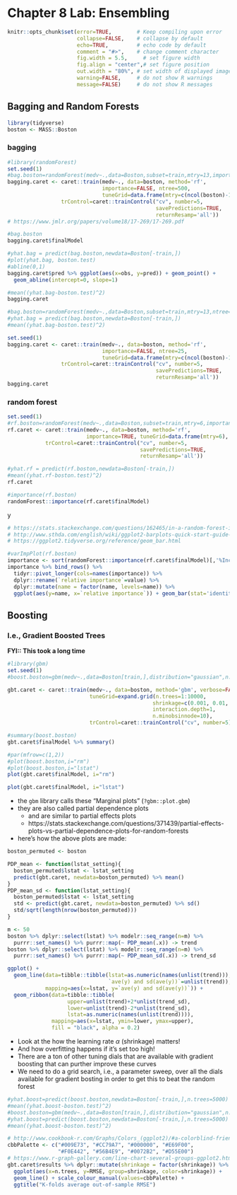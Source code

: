 # Chapter 8 Lab: Ensembling

```r
knitr::opts_chunk$set(error=TRUE,        # Keep compiling upon error
                      collapse=FALSE,    # collapse by default
                      echo=TRUE,         # echo code by default
                      comment = "#>",    # change comment character
                      fig.width = 5.5,     # set figure width
                      fig.align = "center",# set figure position
                      out.width = "80%", # set width of displayed images
                      warning=FALSE,     # do not show R warnings
                      message=FALSE)     # do not show R messages
```

## Bagging and Random Forests

```r
library(tidyverse)
boston <- MASS::Boston
```

### bagging

```r

#library(randomForest)
set.seed(1)
#bag.boston=randomForest(medv~.,data=Boston,subset=train,mtry=13,importance=TRUE)
bagging.caret <- caret::train(medv~., data=boston, method='rf', 
                              importance=FALSE, ntree=500, 
                              tuneGrid=data.frame(mtry=c(ncol(boston)-1)),
                 trControl=caret::trainControl("cv", number=5,
                                               savePredictions=TRUE,
                                               returnResamp='all'))
# https://www.jmlr.org/papers/volume18/17-269/17-269.pdf

#bag.boston
bagging.caret$finalModel
```

```r
#yhat.bag = predict(bag.boston,newdata=Boston[-train,])
#plot(yhat.bag, boston.test)
#abline(0,1)
bagging.caret$pred %>% ggplot(aes(x=obs, y=pred)) + geom_point() + 
  geom_abline(intercept=0, slope=1)
```

```r
#mean((yhat.bag-boston.test)^2)
bagging.caret
```

```r
#bag.boston=randomForest(medv~.,data=Boston,subset=train,mtry=13,ntree=25)
#yhat.bag = predict(bag.boston,newdata=Boston[-train,])
#mean((yhat.bag-boston.test)^2)

set.seed(1)
bagging.caret <- caret::train(medv~., data=boston, method='rf', 
                              importance=FALSE, ntree=25, 
                              tuneGrid=data.frame(mtry=c(ncol(boston)-1)),
                 trControl=caret::trainControl("cv", number=5,
                                               savePredictions=TRUE,
                                               returnResamp='all'))
bagging.caret
```

### random forest

```r

set.seed(1)
#rf.boston=randomForest(medv~.,data=Boston,subset=train,mtry=6,importance=TRUE)
rf.caret <- caret::train(medv~., data=boston, method='rf', 
                         importance=TRUE, tuneGrid=data.frame(mtry=6),
            trControl=caret::trainControl("cv", number=5,
                                          savePredictions=TRUE,
                                          returnResamp='all'))

#yhat.rf = predict(rf.boston,newdata=Boston[-train,])
#mean((yhat.rf-boston.test)^2)
rf.caret
```

```r
#importance(rf.boston)
randomForest::importance(rf.caret$finalModel)
```
y
```r

# https://stats.stackexchange.com/questions/162465/in-a-random-forest-is-larger-incmse-better-or-worse
# http://www.sthda.com/english/wiki/ggplot2-barplots-quick-start-guide-r-software-and-data-visualization
# https://ggplot2.tidyverse.org/reference/geom_bar.html

#varImpPlot(rf.boston)
importance <- sort(randomForest::importance(rf.caret$finalModel)[,'%IncMSE'])
importance %>% bind_rows() %>% 
  tidyr::pivot_longer(cols=names(importance)) %>%
  dplyr::rename(`relative importance`=value) %>%
  dplyr::mutate(name = factor(name, levels=name)) %>% 
  ggplot(aes(y=name, x=`relative importance`)) + geom_bar(stat='identity', orientation="y")
```

## Boosting
### I.e., Gradient Boosted Trees

**FYI:: This took a long time**

```r
#library(gbm)
set.seed(1)
#boost.boston=gbm(medv~.,data=Boston[train,],distribution="gaussian",n.trees=5000,interaction.depth=4)

gbt.caret <- caret::train(medv~., data=boston, method='gbm', verbose=FALSE,
                          tuneGrid=expand.grid(n.trees=1:10000, 
                                              shrinkage=c(0.001, 0.01, 0.1, 1.0),
                                              interaction.depth=1,
                                              n.minobsinnode=10),
                          trControl=caret::trainControl("cv", number=5))

#summary(boost.boston)
gbt.caret$finalModel %>% summary()
```


```r

#par(mfrow=c(1,2))
#plot(boost.boston,i="rm")
#plot(boost.boston,i="lstat")
plot(gbt.caret$finalModel, i="rm")
```

```r
plot(gbt.caret$finalModel, i="lstat")
```

- the `gbm` library calls these "Marginal plots" (`?gbm::plot.gbm`)
- they are also called partial dependence plots 
  - and are similar to partial effects plots
  - https://stats.stackexchange.com/questions/371439/partial-effects-plots-vs-partial-dependence-plots-for-random-forests
- here's how the above plots are made:

```r

boston_permuted <- boston

PDP_mean <- function(lstat_setting){
  boston_permuted$lstat <- lstat_setting
  predict(gbt.caret, newdata=boston_permuted) %>% mean()
}
PDP_mean_sd <- function(lstat_setting){
  boston_permuted$lstat <- lstat_setting
  std <- predict(gbt.caret, newdata=boston_permuted) %>% sd()
  std/sqrt(length(nrow(boston_permuted)))
}

m <- 50
boston %>% dplyr::select(lstat) %>% modelr::seq_range(n=m) %>%
  purrr::set_names() %>% purrr::map(~ PDP_mean(.x)) -> trend
boston %>% dplyr::select(lstat) %>% modelr::seq_range(n=m) %>%
  purrr::set_names() %>% purrr::map(~ PDP_mean_sd(.x)) -> trend_sd

ggplot() + 
  geom_line(data=tibble::tibble(lstat=as.numeric(names(unlist(trend))),
                                `ave(y) and sd(ave(y))`=unlist(trend)), 
            mapping=aes(x=lstat, y=`ave(y) and sd(ave(y))`)) +
  geom_ribbon(data=tibble::tibble(
                   upper=unlist(trend)+2*unlist(trend_sd),
                   lower=unlist(trend)-2*unlist(trend_sd),
                   lstat=as.numeric(names(unlist(trend)))), 
              mapping=aes(x=lstat, ymin=lower, ymax=upper), 
              fill = "black", alpha = 0.2)
```

- Look at the how the learning rate $\alpha$ (shrinkage) matters!
- And how overfitting happens if it's set too high!
- There are a ton of other tuning dials that are available with gradient 
  boosting that can purther improve these curves
- We need to do a grid search, i.e., a parameter sweep, over all the dials 
  available for gradient bosting in order to get this to beat the random forest

```r

#yhat.boost=predict(boost.boston,newdata=Boston[-train,],n.trees=5000)
#mean((yhat.boost-boston.test)^2)
#boost.boston=gbm(medv~.,data=Boston[train,],distribution="gaussian",n.trees=5000,interaction.depth=4,shrinkage=0.2,verbose=F)
#yhat.boost=predict(boost.boston,newdata=Boston[-train,],n.trees=5000)
#mean((yhat.boost-boston.test)^2)

# http://www.cookbook-r.com/Graphs/Colors_(ggplot2)/#a-colorblind-friendly-palette
cbbPalette <- c("#009E73", "#CC79A7", "#000000", "#E69F00", 
                "#F0E442", "#56B4E9", "#0072B2", "#D55E00")
# https://www.r-graph-gallery.com/line-chart-several-groups-ggplot2.html
gbt.caret$results %>% dplyr::mutate(shrinkage = factor(shrinkage)) %>%
  ggplot(aes(x=n.trees, y=RMSE, group=shrinkage, color=shrinkage)) +
  geom_line() + scale_colour_manual(values=cbbPalette) +
  ggtitle("K-folds average out-of-sample RMSE")

```





